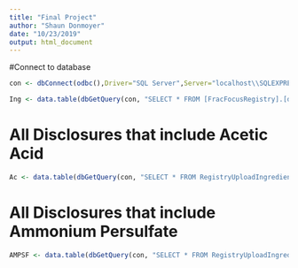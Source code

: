 ```yaml
---
title: "Final Project"
author: "Shaun Donmoyer"
date: "10/23/2019"
output: html_document
---
```


#Connect to database
```r
con <- dbConnect(odbc(),Driver="SQL Server",Server="localhost\\SQLEXPRESS", Database="FracFocusRegistry", Trusted_Connection="True") 
```

```r
Ing <- data.table(dbGetQuery(con, "SELECT * FROM [FracFocusRegistry].[dbo].[RegistryUploadPurpose]"))
```


# All Disclosures that include Acetic Acid
```r
Ac <- data.table(dbGetQuery(con, "SELECT * FROM RegistryUploadIngredients Where IngredientName = 'Acetic Acid';"))
```

# All Disclosures that include Ammonium Persulfate
```r
AMPSF <- data.table(dbGetQuery(con, "SELECT * FROM RegistryUploadIngredients Where IngredientName = 'Ammonium Persulfate';"))
```
